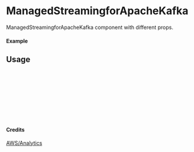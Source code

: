 
<Meta of={ManagedStreamingforApacheKafka} title="AWS/Analytics/ManagedStreamingforApacheKafka" />

# ManagedStreamingforApacheKafka

ManagedStreamingforApacheKafka component with different props.

#### Example

<Canvas of={ManagedStreamingforApacheKafka.Primary} />

## Usage

```ts
import { ManagedStreamingforApacheKafka } from "yadl-ui";

const Example = () => {
  return (
      <ManagedStreamingforApacheKafka />
  );
};

export default Example;
```

#### Credits
[AWS/Analytics](https://aws-icons.com/)
